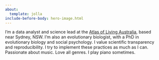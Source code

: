 ```yaml
---
about: 
  template: jolla
include-before-body: hero-image.html
---
```



I'm a data analyst and science lead at the [Atlas of Living Australia](https://www.ala.org.au/), based near Sydney, NSW. I'm also an evolutionary biologist, with a PhD in evolutionary biology and social psychology. I value scientific transparency and reproducibility. I try to implement these practices as much as I can. Passionate about music. Love all genres. I play piano sometimes.